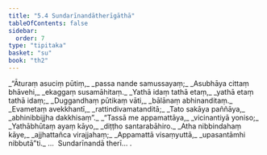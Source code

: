 ```yaml
---
title: "5.4 Sundarīnandātherīgāthā"
tableOfContents: false
sidebar:
  order: 7
type: "tipitaka"
basket: "su"
book: "th2"
---
```



<DynamicBreadcrumb />

<Division number="82" book="th2">

<Paragraph number="127" type="verses" book="th2">
_“Āturaṃ asuciṃ pūtiṃ,_  
_passa nande samussayaṃ;_  
_Asubhāya cittaṃ bhāvehi,_  
_ekaggaṃ susamāhitaṃ._  

</Paragraph>

</Division>
<Division number="83" book="th2">

<Paragraph number="128" type="verses" book="th2">
_Yathā idaṃ tathā etaṃ,_  
_yathā etaṃ tathā idaṃ;_  
_Duggandhaṃ pūtikaṃ vāti,_  
_bālānaṃ abhinanditaṃ._  

</Paragraph>

</Division>
<Division number="84" book="th2">

<Paragraph number="129" type="verses" book="th2">
_Evametaṃ avekkhantī,_  
_rattindivamatanditā;_  
_Tato sakāya paññāya,_  
_abhinibbijjha dakkhisaṃ”._  

</Paragraph>

</Division>
<Division number="85" book="th2">

<Paragraph number="130" type="verses" book="th2">
_“Tassā me appamattāya,_  
_vicinantiyā yoniso;_  
_Yathābhūtaṃ ayaṃ kāyo,_  
_diṭṭho santarabāhiro._  

</Paragraph>

</Division>
<Division number="86" book="th2">

<Paragraph number="131" type="verses" book="th2">
_Atha nibbindahaṃ kāye,_  
_ajjhattañca virajjahaṃ;_  
_Appamattā visaṃyuttā,_  
_upasantāmhi nibbutā”ti._  


</Paragraph>
</Division>

<Paragraph number="132" type="center" book="th2">
…  Sundarīnandā therī… .
</Paragraph>